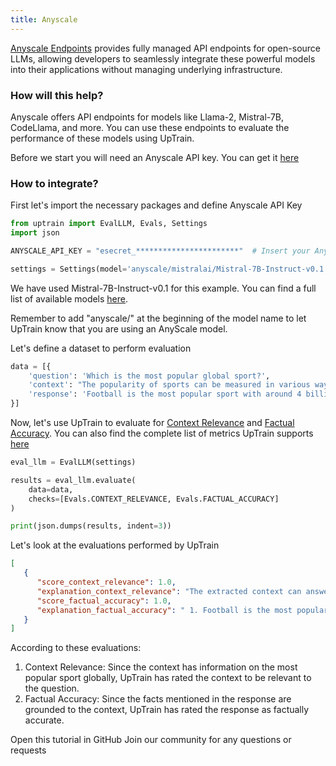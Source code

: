 ```yaml
---
title: Anyscale
---
```

[Anyscale Endpoints](https://www.anyscale.com/) provides fully managed API endpoints for open-source LLMs, allowing developers to seamlessly integrate these powerful models into their applications without managing underlying infrastructure.

### How will this help?

Anyscale offers API endpoints for models like Llama-2, Mistral-7B, CodeLlama, and more.
You can use these endpoints to evaluate the performance of these models using UpTrain.

Before we start you will need an Anyscale API key. You can get it [here](https://app.endpoints.anyscale.com/credentials)

### How to integrate?

First let's import the necessary packages and define Anyscale API Key

```python
from uptrain import EvalLLM, Evals, Settings
import json

ANYSCALE_API_KEY = "esecret_***********************"  # Insert your Anyscale API key here

settings = Settings(model='anyscale/mistralai/Mistral-7B-Instruct-v0.1', anyscale_api_key=ANYSCALE_API_KEY)
```

We have used Mistral-7B-Instruct-v0.1 for this example. You can find a full list of available models [here](https://docs.endpoints.anyscale.com/category/supported-models).

<Info>Remember to add "anyscale/" at the beginning of the model name to let UpTrain know that you are using an AnyScale model.</Info>

Let's define a dataset to perform evaluation

```python
data = [{
    'question': 'Which is the most popular global sport?',
    'context': "The popularity of sports can be measured in various ways, including TV viewership, social media presence, number of participants, and economic impact. Football is undoubtedly the world's most popular sport with major events like the FIFA World Cup and sports personalities like Ronaldo and Messi, drawing a followership of more than 4 billion people. Cricket is particularly popular in countries like India, Pakistan, Australia, and England. The ICC Cricket World Cup and Indian Premier League (IPL) have substantial viewership. The NBA has made basketball popular worldwide, especially in countries like the USA, Canada, China, and the Philippines. Major tennis tournaments like Wimbledon, the US Open, French Open, and Australian Open have large global audiences. Players like Roger Federer, Serena Williams, and Rafael Nadal have boosted the sport's popularity. Field Hockey is very popular in countries like India, Netherlands, and Australia. It has a considerable following in many parts of the world.",
    'response': 'Football is the most popular sport with around 4 billion followers worldwide'
}]
```

Now, let's use UpTrain to evaluate for [Context Relevance](/predefined-evaluations/context-awareness/context-relevance) and [Factual Accuracy](/predefined-evaluations/context-awareness/factual-accuracy). 
You can also find the complete list of metrics UpTrain supports [here](/predefined-evaluations)

```python
eval_llm = EvalLLM(settings)

results = eval_llm.evaluate(
    data=data,
    checks=[Evals.CONTEXT_RELEVANCE, Evals.FACTUAL_ACCURACY]
)

print(json.dumps(results, indent=3))
```

Let's look at the evaluations performed by UpTrain

```json
[
   {
      "score_context_relevance": 1.0,
      "explanation_context_relevance": "The extracted context can answer the given user query completely. The context mentions that football is undoubtedly the world's most popular sport, with major events like the FIFA World Cup and sports personalities like Ronaldo and Messi drawing a followership of more than 4 billion people. The context also provides data and statistics to support this claim, such as the number of TV viewers and social media followers for these events and personalities. Furthermore, the context mentions that cricket is particularly popular in countries like India, Pakistan, Australia, and England, and the NBA has made basketball popular worldwide. However, it doesn't provide any data or statistics to determine the global popularity of these sports or compare them with football.",
      "score_factual_accuracy": 1.0,
      "explanation_factual_accuracy": " 1. Football is the most popular sport.\nReasoning for yes: The context explicitly states that football is the world's most popular sport.\nReasoning for no: No arguments.\nJudgement: yes. as the context explicitly supports the fact.\n2. Around 4 billion people follow football worldwide.\nReasoning for yes: The context states that football has a followership of more than 4 billion people.\nReasoning for no: No arguments.\nJudgement: yes. as the context explicitly supports the fact.\n"
   }
]
```

According to these evaluations:
1. Context Relevance: Since the context has information on the most popular sport globally, UpTrain has rated the context to be relevant to the question.
2. Factual Accuracy: Since the facts mentioned in the response are grounded to the context, UpTrain has rated the response as factually accurate. 

<CardGroup cols={2}>
  <Card
    title="Tutorial"
    href="https://github.com/uptrain-ai/uptrain/blob/main/examples/integrations/llm_providers/anyscale.ipynb"
    icon="github"
    color="#808080"
  >
    Open this tutorial in GitHub
  </Card>
  <Card
    title="Have Questions?"
    href="https://join.slack.com/t/uptraincommunity/shared_invite/zt-1yih3aojn-CEoR_gAh6PDSknhFmuaJeg"
    icon="slack"
    color="#808080"
  >
    Join our community for any questions or requests
  </Card>
</CardGroup>

